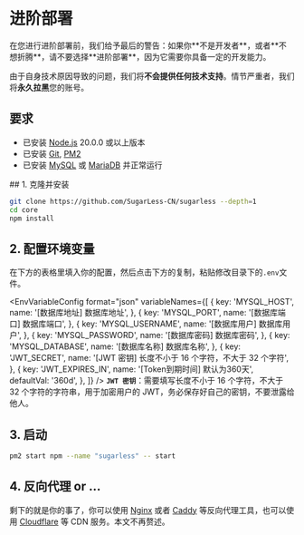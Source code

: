 # 进阶部署


<Callout type="error">
在您进行进阶部署前，我们给予最后的警告：如果你**不是开发者**，或者**不想折腾**，请不要选择**进阶部署**，因为它需要你具备一定的开发能力。

由于自身技术原因导致的问题，我们将**不会提供任何技术支持**。情节严重者，我们将**永久拉黑**您的账号。

</Callout>

## 要求

- 已安装 [Node.js](https://nodejs.org/zh-cn/) 20.0.0 或以上版本
- 已安装 [Git](https://git-scm.com/downloads), [PM2](https://pm2.keymetrics.io/docs/usage/quick-start/)
- 已安装 [MySQL](https://www.mysql.com/cn) 或 [MariaDB](https://mariadb.org/) 并正常运行


<Steps>
## 1. 克隆并安装

```bash
git clone https://github.com/SugarLess-CN/sugarless --depth=1
cd core
npm install
```


## 2. 配置环境变量

在下方的表格里填入你的配置，然后点击下方的复制，粘贴修改目录下的`.env`文件。


<EnvVariableConfig
  format="json"
  variableNames={[
    {
      key: 'MYSQL_HOST',
      name: '[数据库地址] 数据库地址',
    },
    {
      key: 'MYSQL_PORT',
      name: '[数据库端口] 数据库端口',
    },
    {
      key: 'MYSQL_USERNAME',
      name: '[数据库用户] 数据库用户',
    },
    {
      key: 'MYSQL_PASSWORD',
      name: '[数据库密码] 数据库密码',
    },
    {
      key: 'MYSQL_DATABASE',
      name: '[数据库名称] 数据库名称',
    },
    {
      key: 'JWT_SECRET',
      name: '[JWT 密钥] 长度不小于 16 个字符，不大于 32 个字符',
    },
    {
      key: 'JWT_EXPIRES_IN',
      name: '[Token到期时间] 默认为360天',
      defaultVal: '360d',
    },
  ]}
/>
<Callout type="warning">
**`JWT 密钥`**：需要填写长度不小于 16 个字符，不大于 32 个字符的字符串，用于加密用户的 JWT，务必保存好自己的密钥，不要泄露给他人。
</Callout>

## 3. 启动

```bash
pm2 start npm --name "sugarless" -- start 
```

## 4. 反向代理 or ...

剩下的就是你的事了，你可以使用 [Nginx](https://nginx.org/en/download.html) 或者 [Caddy](https://caddyserver.com/download) 等反向代理工具，也可以使用 [Cloudflare](https://www.cloudflare.com/) 等 CDN 服务。本文不再赘述。

</Steps>

